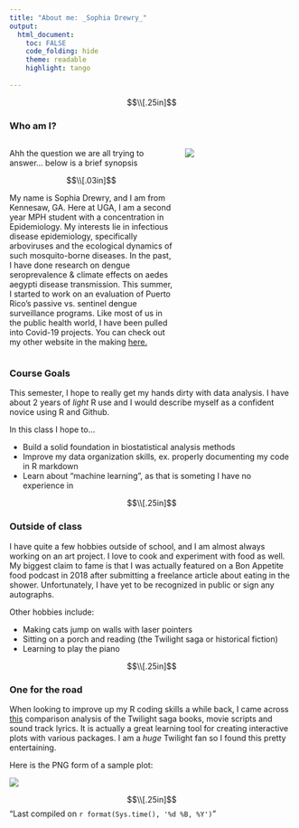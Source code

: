 ```yaml
---
title: "About me: _Sophia Drewry_"
output: 
  html_document:
    toc: FALSE
    code_folding: hide
    theme: readable
    highlight: tango
    
---
```


$$\\[.25in]$$

### Who am I?




\newpage
  

:::::::::::::: {.columns}
::: {.column width="60%"}

Ahh the question we are all trying to answer... below is a brief synopsis 

$$\\[.03in]$$
 

My name is Sophia Drewry, and I am from Kennesaw, GA. Here at UGA, I am a second year MPH student with a concentration in Epidemiology. My interests lie in infectious disease epidemiology, specifically arboviruses and the ecological dynamics of such mosquito-borne diseases. In the past, I have done research on dengue seroprevalence & climate effects on aedes aegypti disease transmission. This summer, I started to work on an evaluation of Puerto Rico’s passive vs. sentinel dengue surveillance programs. Like most of us in the public health world, I have been pulled into Covid-19 projects. You can check out my other website in the making [here.](http://sophiadrewry.com/)

:::
::: {.column width="40%"}


![](https://i1.wp.com/sophiadrewry.com/wp-content/uploads/2021/04/blue-pic1.png?w=577&ssl=1)

:::
::::::

### Course Goals

This semester, I hope to really get my hands dirty with data analysis.  I have about 2 years of _light_ R use and I would describe myself as a confident novice using R and Github. 

In this class I hope to...

* Build a solid foundation in biostatistical analysis methods
* Improve my data organization skills, ex. properly documenting my code in R markdown
* Learn about "machine learning", as that is someting I have no experience in

$$\\[.25in]$$

### Outside of class

I have quite a few hobbies outside of school, and I am almost always working on an art project. I love to cook and experiment with food as well. My biggest claim to fame is that I was actually featured on a Bon Appetite food podcast in 2018 after submitting a freelance article about eating in the shower. Unfortunately, I have yet to be recognized in public or sign any autographs. 

Other hobbies include:

* Making cats jump on walls with laser pointers
* Sitting on a porch and reading (the Twilight saga or historical fiction)
* Learning to play the piano 

$$\\[.25in]$$


### One for the road


When looking to improve up my R coding skills a while back, I came across [this](https://www.reed.edu/math/241/2020/05/27/vampires-plots-and-interactivity-oh-my/) comparison analysis of the Twilight saga books, movie scripts and sound track lyrics. It is actually a great learning tool for creating interactive plots with various packages. I am a _huge_ Twilight fan so I found this pretty entertaining. 

Here is the PNG form of a sample plot:


![ ](twilightplt.png)
 
$$\\[.25in]$$
"Last compiled on `r format(Sys.time(), '%d %B, %Y')`"
